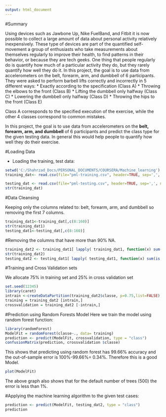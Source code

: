 ---
output: html_document
---

#Summary

Using devices such as Jawbone Up, Nike FuelBand, and Fitbit it is now possible to collect a large amount of data about personal activity relatively inexpensively. These type of devices are part of the quantified self-movement  a group of enthusiasts who take measurements about themselves regularly to improve their health, to find patterns in their behavior, or because they are tech geeks. One thing that people regularly do is quantify how much of a particular activity they do, but they rarely quantify how well they do it. In this project, the goal is to use data from accelerometers on the belt, forearm, arm, and dumbbell of 6 participants. They were asked to perform barbell lifts correctly and incorrectly in 5 different ways:
* Exactly according to the specification (Class A)
* Throwing the elbows to the front (Class B) 
* Lifting the dumbbell only halfway (Class C) 
* Lowering the dumbbell only halfway (Class D)
* Throwing the hips to the front (Class E) 

Class A corresponds to the specified execution of the exercise, while the other 4 classes correspond to common mistakes. 

In this project, the goal is to use data from accelerometers on the **belt, forearm, arm, and dumbbell** of 6 participants and predict the class type for the given testing data.  In general this would help people to quantify how well they do their exercise.

#Loading Data

-	Loading the training, test data:


```{r}
setwd('C:/Shahrzad_Docs/PERSONAL_DOCUMENTS/COURSERA/Machine_learning')
training_dat<- read.csv(file="pml-training.csv", header=TRUE, sep=',', na.strings = c("NA", "#DIV/0!"))

testing_dat <- read.csv(file="pml-testing.csv", header=TRUE, sep=',', na.strings = c("NA", "#DIV/0!")) 
str(training_dat)

```
#Data Cleansing

Keeping only the columns related to: belt, forearm, arm, and dumbbell so removing the first 7 columns.

```{r}
training_dat1<-training_dat[,c(8:160)]
str(training_dat1)
testing_dat1<-testing_dat[,c(8:160)]

```

#Removing the columns that have more than 90% NA.

```{r}
training_dat2 <- training_dat1[ lapply( training_dat1, function(x) sum(is.na(x)) / length(x) ) < 0.1 ]
str(training_dat2)
testing_dat2 <- testing_dat1[ lapply( testing_dat1, function(x) sum(is.na(x)) / length(x) ) < 0.1 ]

```

#Training and Cross Validation sets

We allocate 75% in training set and 25% in cross validation set

```{r}
set.seed(12345)
library(caret)
intrain <-createDataPartition(training_dat2$classe, p=0.75,list=FALSE)
training = training_dat2 [intrain,]
crossvalidation = training_dat2 [-intrain,]

```
#Prediction using Random Forests Model
Here we train the model using random forest function:

```{r}
library(randomForest)
ModelFit = randomForest(classe~., data= training)
prediction <- predict(ModelFit, crossvalidation, type = "class")
confusionMatrix(prediction, crossvalidation $classe)

```

This shows that predicting using random forest has 99.66% accuracy and the out-of-sample error is 100%-99.66%= 0.34%. Therefore this is a good Model. 

```{r, echo=FALSE}
plot(ModelFit)
```

The above graph also shows that for the default number of trees (500) the error is less than 1%.

#Applying the machine learning algorithm to the given test cases: 

```{r}
prediction <- predict(ModelFit, testing_dat2, type = "class")
prediction
```
